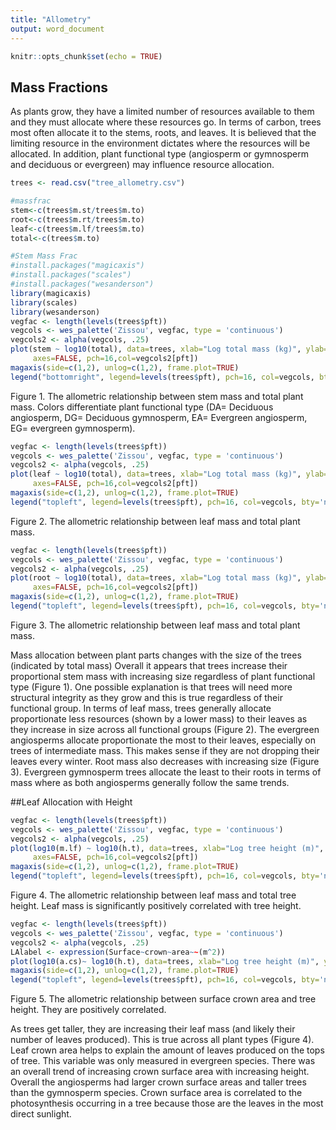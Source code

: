 ```yaml
---
title: "Allometry"
output: word_document
---
```


```r
knitr::opts_chunk$set(echo = TRUE)
```

## Mass Fractions

As plants grow, they have a limited number of resources available to them and they must allocate where these resources go. In terms of carbon, trees most often allocate it to the stems, roots, and leaves. It is believed that the limiting resource in the environment dictates where the resources will be allocated. In addition, plant functional type (angiosperm or gymnosperm and deciduous or evergreen) may influence resource allocation. 

```r
trees <- read.csv("tree_allometry.csv")

#massfrac
stem<-c(trees$m.st/trees$m.to)
root<-c(trees$m.rt/trees$m.to)
leaf<-c(trees$m.lf/trees$m.to)
total<-c(trees$m.to)

#Stem Mass Frac
#install.packages("magicaxis")
#install.packages("scales")
#install.packages("wesanderson")
library(magicaxis)
library(scales)
library(wesanderson)
vegfac <- length(levels(trees$pft))
vegcols <- wes_palette('Zissou', vegfac, type = 'continuous')
vegcols2 <- alpha(vegcols, .25)
plot(stem ~ log10(total), data=trees, xlab="Log total mass (kg)", ylab="Stem mass fraction (kg)",
     axes=FALSE, pch=16,col=vegcols2[pft]) 
magaxis(side=c(1,2), unlog=c(1,2), frame.plot=TRUE)
legend("bottomright", legend=levels(trees$pft), pch=16, col=vegcols, bty='n',inset=0.02)

```

Figure 1. The allometric relationship between stem mass and total plant mass. Colors differentiate plant functional type (DA= Deciduous angiosperm, DG= Deciduous gymnosperm, EA= Evergreen angiosperm, EG= evergreen gymnosperm). 

```r
vegfac <- length(levels(trees$pft))
vegcols <- wes_palette('Zissou', vegfac, type = 'continuous')
vegcols2 <- alpha(vegcols, .25)
plot(leaf ~ log10(total), data=trees, xlab="Log total mass (kg)", ylab="Leaf mass fraction (kg)",
     axes=FALSE, pch=16,col=vegcols2[pft]) 
magaxis(side=c(1,2), unlog=c(1,2), frame.plot=TRUE)
legend("topleft", legend=levels(trees$pft), pch=16, col=vegcols, bty='n',inset=0.02)

```

Figure 2. The allometric relationship between leaf mass and total plant mass.
```r
vegfac <- length(levels(trees$pft))
vegcols <- wes_palette('Zissou', vegfac, type = 'continuous')
vegcols2 <- alpha(vegcols, .25)
plot(root ~ log10(total), data=trees, xlab="Log total mass (kg)", ylab="Root mass fraction (kg)",
     axes=FALSE, pch=16,col=vegcols2[pft]) 
magaxis(side=c(1,2), unlog=c(1,2), frame.plot=TRUE)
legend("topleft", legend=levels(trees$pft), pch=16, col=vegcols, bty='n',inset=0.02)
```

Figure 3. The allometric relationship between leaf mass and total plant mass.

Mass allocation between plant parts changes with the size of the trees (indicated by total mass) Overall it appears that trees increase their proportional stem mass with increasing size regardless of plant functional type (Figure 1). One possible explanation is that trees will need more structural integrity as they grow and this is true regardless of their functional group. 
  In terms of leaf mass, trees generally allocate proportionate less resources (shown by a lower mass) to their leaves as they increase in size across all functional groups (Figure 2). The evergreen angiosperms allocate proportionate the most to their leaves, especially on trees of intermediate mass. This makes sense if they are not dropping their leaves every winter. 
  Root mass also decreases with increasing size (Figure 3). Evergreen gymnosperm trees allocate the least to their roots in terms of mass where as both angiosperms generally follow the same trends. 

##Leaf Allocation with Height

```r
vegfac <- length(levels(trees$pft))
vegcols <- wes_palette('Zissou', vegfac, type = 'continuous')
vegcols2 <- alpha(vegcols, .25)
plot(log10(m.lf) ~ log10(h.t), data=trees, xlab="Log tree height (m)", ylab="Log leaf mass (kg)",
     axes=FALSE, pch=16,col=vegcols2[pft]) 
magaxis(side=c(1,2), unlog=c(1,2), frame.plot=TRUE)
legend("topleft", legend=levels(trees$pft), pch=16, col=vegcols, bty='n',inset=0.02)

```

Figure 4. The allometric relationship between leaf mass and total tree height. Leaf mass is significantly positively correlated with tree height. 

```r
vegfac <- length(levels(trees$pft))
vegcols <- wes_palette('Zissou', vegfac, type = 'continuous')
vegcols2 <- alpha(vegcols, .25)
LAlabel <- expression(Surface~crown~area~~(m^2))
plot(log10(a.cs)~ log10(h.t), data=trees, xlab="Log tree height (m)", ylab=LAlabel, axes=FALSE, pch=16,col=vegcols2[pft])
magaxis(side=c(1,2), unlog=c(1,2), frame.plot=TRUE)
legend("topleft", legend=levels(trees$pft), pch=16, col=vegcols, bty='n',inset=0.02)
```

Figure 5. The allometric relationship between surface crown area and tree height. They are positively correlated. 

As trees get taller, they are increasing their leaf mass (and likely their number of leaves produced). This is true across all plant types (Figure 4). Leaf crown area helps to explain the amount of leaves produced on the tops of tree. This variable was only measured in evergreen species. There was an overall trend of increasing crown surface area with increasing height. Overall the angiosperms had larger crown surface areas and taller trees than the gymnosperm species. Crown surface area is correlated to the photosynthesis occurring in a tree because those are the leaves in the most direct sunlight. 
